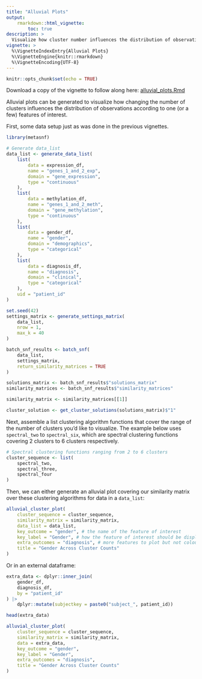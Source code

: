 ```yaml
---
title: "Alluvial Plots"
output:
    rmarkdown::html_vignette:
        toc: true
description: >
  Visualize how cluster number influences the distribution of observations.
vignette: >
  %\VignetteIndexEntry{Alluvial Plots}
  %\VignetteEngine{knitr::rmarkdown}
  %\VignetteEncoding{UTF-8}
---
```


```r
knitr::opts_chunk$set(echo = TRUE)
```

Download a copy of the vignette to follow along here: [alluvial_plots.Rmd](https://raw.githubusercontent.com/BRANCHlab/metasnf/main/vignettes/alluvial_plots.Rmd)

Alluvial plots can be generated to visualize how changing the number of clusters influences the distribution of observations according to one (or a few) features of interest.

First, some data setup just as was done in the previous vignettes.

```r
library(metasnf)

# Generate data_list
data_list <- generate_data_list(
    list(
        data = expression_df,
        name = "genes_1_and_2_exp",
        domain = "gene_expression",
        type = "continuous"
    ),
    list(
        data = methylation_df,
        name = "genes_1_and_2_meth",
        domain = "gene_methylation",
        type = "continuous"
    ),
    list(
        data = gender_df,
        name = "gender",
        domain = "demographics",
        type = "categorical"
    ),
    list(
        data = diagnosis_df,
        name = "diagnosis",
        domain = "clinical",
        type = "categorical"
    ),
    uid = "patient_id"
)

set.seed(42)
settings_matrix <- generate_settings_matrix(
    data_list,
    nrow = 1,
    max_k = 40
)

batch_snf_results <- batch_snf(
    data_list,
    settings_matrix,
    return_similarity_matrices = TRUE
)

solutions_matrix <- batch_snf_results$"solutions_matrix"
similarity_matrices <- batch_snf_results$"similarity_matrices"

similarity_matrix <- similarity_matrices[[1]]

cluster_solution <- get_cluster_solutions(solutions_matrix)$"1"
```

Next, assemble a list clustering algorithm functions that cover the range of the number of clusters you'd like to visualize.
The example below uses `spectral_two` to `spectral_six`, which are spectral clustering functions covering 2 clusters to 6 clusters respectively.

```r
# Spectral clustering functions ranging from 2 to 6 clusters
cluster_sequence <- list(
    spectral_two,
    spectral_three,
    spectral_four
)
```

Then, we can either generate an alluvial plot covering our similarity matrix over these clustering algorithms for data in a `data_list`:

```r
alluvial_cluster_plot(
    cluster_sequence = cluster_sequence,
    similarity_matrix = similarity_matrix,
    data_list = data_list,
    key_outcome = "gender", # the name of the feature of interest
    key_label = "Gender", # how the feature of interest should be displayed
    extra_outcomes = "diagnosis", # more features to plot but not colour by
    title = "Gender Across Cluster Counts"
)
```

Or in an external dataframe:

```r
extra_data <- dplyr::inner_join(
    gender_df,
    diagnosis_df,
    by = "patient_id"
) |>
    dplyr::mutate(subjectkey = paste0("subject_", patient_id))

head(extra_data)

alluvial_cluster_plot(
    cluster_sequence = cluster_sequence,
    similarity_matrix = similarity_matrix,
    data = extra_data,
    key_outcome = "gender",
    key_label = "Gender",
    extra_outcomes = "diagnosis",
    title = "Gender Across Cluster Counts"
)
```
